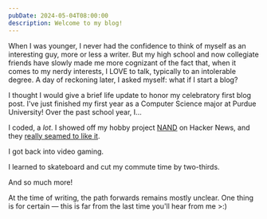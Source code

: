 ```yaml
---
pubDate: 2024-05-04T08:00:00
description: Welcome to my blog!
---
```

When I was younger, I never had the confidence to think of myself as an interesting guy, more or less a writer. But my high school and now collegiate friends have slowly made me more cognizant of the fact that, when it comes to my nerdy interests, I LOVE to talk, typically to an intolerable degree. A day of reckoning later, I asked myself: what if I start a blog?

I thought I would give a brief life update to honor my celebratory first blog post. I've just finished my first year as a Computer Science major at Purdue University! Over the past school year, I...

<ContentImage
    src={coding}
    alt="A picture of my coding setup"
    width="900"
    visualWidth="450"
/>

I coded, a *lot*. I showed off my hobby project <a href="https://github.com/ArhanChaudhary/NAND">NAND</a> on Hacker News, and they <a href="https://news.ycombinator.com/item?id=40159278">really seamed to like it</a>.

<ContentImage
    src={videoGames}
    alt="A picture of me playing video games"
    width="450"
/>

I got back into video gaming.

<ContentImage
    src={skateboarding}
    alt="A picture of my skateboard"
    width="450"
/>

I learned to skateboard and cut my commute time by two-thirds.

And so much more!

At the time of writing, the path forwards remains mostly unclear. One thing is for certain — this is far from the last time you'll hear from me >:)
